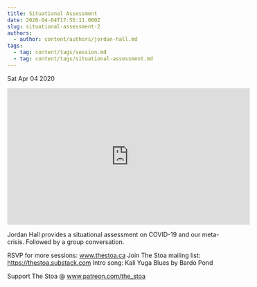 ```yaml
---
title: Situational Assessment
date: 2020-04-04T17:55:11.000Z
slug: situational-assessment-2
authors:
  - author: content/authors/jordan-hall.md
tags:
  - tag: content/tags/session.md
  - tag: content/tags/situational-assessment.md
---
```






Sat Apr 04 2020

<iframe width="560" height="315" src="https://www.youtube.com/embed/DPcQ6igOTZ4" title="Situational Assessment w/ Jordan Hall (April 4, 2020)" frameborder="0" allow="accelerometer; autoplay; clipboard-write; encrypted-media; gyroscope; picture-in-picture" allowfullscreen ></iframe>

Jordan Hall provides a situational assessment on COVID-19 and our meta-crisis. Followed by a group conversation.

RSVP for more sessions: www.thestoa.ca
Join The Stoa mailing list: https://thestoa.substack.com
Intro song: Kali Yuga Blues by Bardo Pond

Support The Stoa @ www.patreon.com/the_stoa


